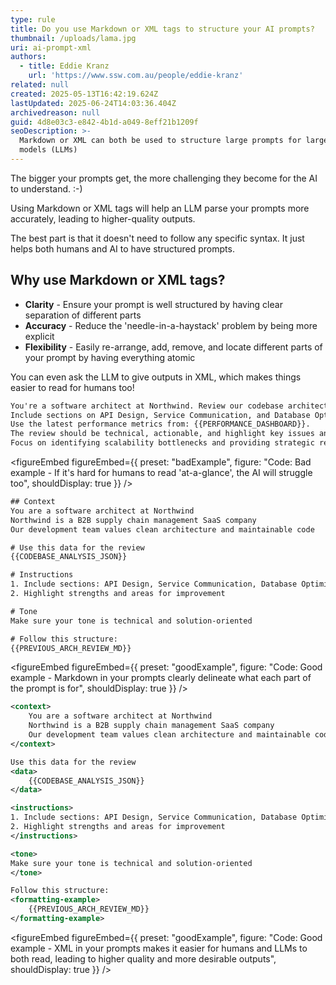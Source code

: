 ```yaml
---
type: rule
title: Do you use Markdown or XML tags to structure your AI prompts?
thumbnail: /uploads/lama.jpg
uri: ai-prompt-xml
authors:
  - title: Eddie Kranz
    url: 'https://www.ssw.com.au/people/eddie-kranz'
related: null
created: 2025-05-13T16:42:19.624Z
lastUpdated: 2025-06-24T14:03:36.404Z
archivedreason: null
guid: 4d8e03c3-e842-4b1d-a049-8eff21b1209f
seoDescription: >-
  Markdown or XML can both be used to structure large prompts for large language
  models (LLMs)
---
```


The bigger your prompts get, the more challenging they become for the AI to understand. :-)

Using  Markdown or XML tags will help an LLM parse your prompts more accurately, leading to higher-quality outputs.

The best part is that it doesn't need to follow any specific syntax. It just helps both humans and AI to have structured prompts.

## Why use Markdown or XML tags?

* **Clarity** - Ensure your prompt is well structured by having clear separation of different parts
* **Accuracy** - Reduce the 'needle-in-a-haystack' problem by being more explicit
* **Flexibility** - Easily re-arrange, add, remove, and locate different parts of your prompt by having everything atomic

You can even ask the LLM to give outputs in XML, which makes things easier to read for humans too!

```html
You're a software architect at Northwind. Review our codebase architecture and suggest improvements to our microservices.
Include sections on API Design, Service Communication, and Database Optimization, referencing our current architecture document: {{ARCHITECTURE_DOC}}.
Use the latest performance metrics from: {{PERFORMANCE_DASHBOARD}}.
The review should be technical, actionable, and highlight key issues and opportunities.
Focus on identifying scalability bottlenecks and providing strategic recommendations for the next sprint.
```

<figureEmbed
  figureEmbed={{
    preset: "badExample",
    figure:
      "Code: Bad example - If it's hard for humans to read 'at-a-glance', the AI will struggle too",
    shouldDisplay: true
  }}
/>

```xml
## Context
You are a software architect at Northwind
Northwind is a B2B supply chain management SaaS company
Our development team values clean architecture and maintainable code

# Use this data for the review
{{CODEBASE_ANALYSIS_JSON}}

# Instructions
1. Include sections: API Design, Service Communication, Database Optimization
2. Highlight strengths and areas for improvement

# Tone
Make sure your tone is technical and solution-oriented

# Follow this structure:
{{PREVIOUS_ARCH_REVIEW_MD}}
```

<figureEmbed
  figureEmbed={{
    preset: "goodExample",
    figure:
      "Code: Good example - Markdown in your prompts clearly delineate what each part of the prompt is for",
    shouldDisplay: true
  }}
/>

```xml
<context>
    You are a software architect at Northwind
    Northwind is a B2B supply chain management SaaS company
    Our development team values clean architecture and maintainable code
</context>

Use this data for the review
<data>
    {{CODEBASE_ANALYSIS_JSON}}
</data>

<instructions>
1. Include sections: API Design, Service Communication, Database Optimization
2. Highlight strengths and areas for improvement
</instructions>

<tone>
Make sure your tone is technical and solution-oriented
</tone>

Follow this structure:
<formatting-example>
    {{PREVIOUS_ARCH_REVIEW_MD}}
</formatting-example>
```

<figureEmbed
  figureEmbed={{
    preset: "goodExample",
    figure:
      "Code: Good example - XML in your prompts makes it easier for humans and LLMs to both read, leading to higher quality and more desirable outputs",
    shouldDisplay: true
  }}
/>

